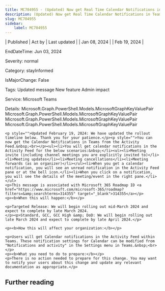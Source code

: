 ```yaml
---
title: MC704955 - (Updated) Now get Real Time Calendar Notifications in Teams
description: (Updated) Now get Real Time Calendar Notifications in Teams
slug: MC704955
sidebar:
    label: MC704955
---
```



| Published | Act by | Last updated |
| Jan 08, 2024 |  | Feb 19, 2024 |

EndDateTime: Jun 03, 2024

Severity: normal

Category: stayInformed

IsMajorChange: False

Tags: Updated message New feature Admin impact

Service: Microsoft Teams

Details: Microsoft.Graph.PowerShell.Models.MicrosoftGraphKeyValuePair Microsoft.Graph.PowerShell.Models.MicrosoftGraphKeyValuePair Microsoft.Graph.PowerShell.Models.MicrosoftGraphKeyValuePair Microsoft.Graph.PowerShell.Models.MicrosoftGraphKeyValuePair

```
<p style="">Updated February 19, 2024: We have updated the rollout timeline below. Thank you for your patience.</p><p style="">You can now get the Calendar Notifications in Teams from the Activity Feed.&nbsp;<br></p><ul><li>You will get calendar notifications in the Activity Feed for the below scenarios:&nbsp;</li><ul><li>Meeting invite (including channel meetings you are explicitly invited to)</li><li>Meeting updates</li><li>Meeting cancellations</li><li>Meeting forwards (as an organizer)</li></ul><li>When you get a calendar notification, you will see an unread notification in the Activity Feed pane or at the bell icon.</li><li>When you click on a notification, you will see the details of the meeting/event in the right pane.</li></ul>
<p>This message is associated with Microsoft 365 Roadmap ID <a href="https://www.microsoft.com/microsoft-365/roadmap?filters=&amp;searchterms=314355" target="_blank">314355</a></p>
<p><b>When this will happen:</b></p>

<p>Targeted Release: We will begin rolling out mid-March 2024 and expect to complete by late March 2024.
</p><p>Standard, GCC, GCC High &amp; DoD: We will begin rolling out late March 2024 and expect to complete by late April 2024.</p>

<p><b>How this will affect your organization:</b></p>

<p>Users will get Calendar notifications in the Activity Feed within Teams. These notification settings for Calendar can be modified from "Notifications and activity" in the Settings menu in Teams.&nbsp;<br></p>
<p><b>What you need to do to prepare:</b></p>
<p>There is no action needed to prepare for this change. You may want to notify your users about this change and update any relevant documentation as appropriate.</p>
```

## Further reading
